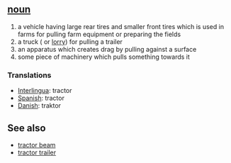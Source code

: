 == [[noun]] ==
# a vehicle having large rear tires and smaller front tires which is used in farms for pulling farm equipment or preparing the fields
# a truck ( or [[lorry]]) for pulling a trailer
# an apparatus which creates drag by pulling against a surface
# some piece of machinery which pulls something towards it

=== Translations ===
*[[Interlingua]]: tractor
*[[Spanish]]: tractor
*[[Danish]]: traktor

== See also ==
*[[tractor beam]]
*[[tractor trailer]]